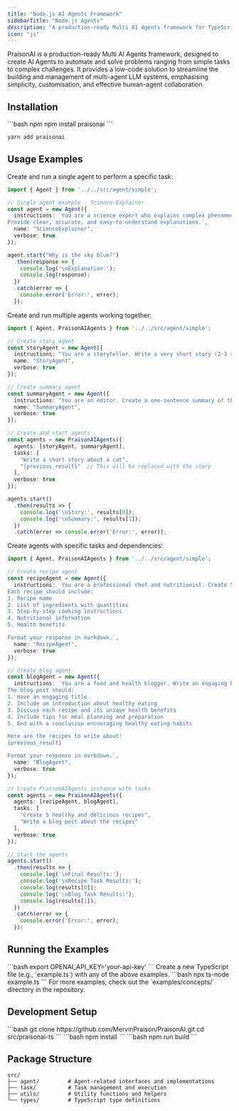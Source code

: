 ```yaml
---
title: "Node.js AI Agents Framework"
sidebarTitle: "Node.js Agents"
description: "A production-ready Multi AI Agents framework for TypeScript and Node.js"
icon: "js"
---
```


PraisonAI is a production-ready Multi AI Agents framework, designed to create AI Agents to automate and solve problems ranging from simple tasks to complex challenges. It provides a low-code solution to streamline the building and management of multi-agent LLM systems, emphasising simplicity, customisation, and effective human-agent collaboration.

## Installation

<CodeGroup>
```bash npm
npm install praisonai
```

```bash yarn
yarn add praisonai
```
</CodeGroup>

## Usage Examples

<AccordionGroup>
  <Accordion title="Single Agent Example" icon="user" defaultOpen>
    Create and run a single agent to perform a specific task:

```typescript
import { Agent } from '../../src/agent/simple';

// Single agent example - Science Explainer
const agent = new Agent({ 
  instructions: `You are a science expert who explains complex phenomena in simple terms.
Provide clear, accurate, and easy-to-understand explanations.`,
  name: "ScienceExplainer",
  verbose: true
});

agent.start("Why is the sky blue?")
  .then(response => {
    console.log('\nExplanation:');
    console.log(response);
  })
  .catch(error => {
    console.error('Error:', error);
  });

```
  </Accordion>

  <Accordion title="Multi-Agent Example" icon="users" defaultOpen>
    Create and run multiple agents working together:

```typescript
import { Agent, PraisonAIAgents } from '../../src/agent/simple';

// Create story agent
const storyAgent = new Agent({
  instructions: "You are a storyteller. Write a very short story (2-3 sentences) about a given topic.",
  name: "StoryAgent",
  verbose: true
});

// Create summary agent
const summaryAgent = new Agent({
  instructions: "You are an editor. Create a one-sentence summary of the given story.",
  name: "SummaryAgent",
  verbose: true
});

// Create and start agents
const agents = new PraisonAIAgents({
  agents: [storyAgent, summaryAgent],
  tasks: [
    "Write a short story about a cat",
    "{previous_result}"  // This will be replaced with the story
  ],
  verbose: true
});

agents.start()
  .then(results => {
    console.log('\nStory:', results[0]);
    console.log('\nSummary:', results[1]);
  })
  .catch(error => console.error('Error:', error));
```
  </Accordion>

  <Accordion title="Task-Based Agent Example" icon="list-check" defaultOpen>
    Create agents with specific tasks and dependencies:

```typescript
import { Agent, PraisonAIAgents } from '../../src/agent/simple';

// Create recipe agent
const recipeAgent = new Agent({
  instructions: `You are a professional chef and nutritionist. Create 5 healthy food recipes that are both nutritious and delicious.
Each recipe should include:
1. Recipe name
2. List of ingredients with quantities
3. Step-by-step cooking instructions
4. Nutritional information
5. Health benefits

Format your response in markdown.`,
  name: "RecipeAgent",
  verbose: true
});

// Create blog agent
const blogAgent = new Agent({
  instructions: `You are a food and health blogger. Write an engaging blog post about the provided recipes.
The blog post should:
1. Have an engaging title
2. Include an introduction about healthy eating
3. Discuss each recipe and its unique health benefits
4. Include tips for meal planning and preparation
5. End with a conclusion encouraging healthy eating habits

Here are the recipes to write about:
{previous_result}

Format your response in markdown.`,
  name: "BlogAgent",
  verbose: true
});

// Create PraisonAIAgents instance with tasks
const agents = new PraisonAIAgents({
  agents: [recipeAgent, blogAgent],
  tasks: [
    "Create 5 healthy and delicious recipes",
    "Write a blog post about the recipes"
  ],
  verbose: true
});

// Start the agents
agents.start()
  .then(results => {
    console.log('\nFinal Results:');
    console.log('\nRecipe Task Results:');
    console.log(results[0]);
    console.log('\nBlog Task Results:');
    console.log(results[1]);
  })
  .catch(error => {
    console.error('Error:', error);
  });

```
  </Accordion>
</AccordionGroup>

## Running the Examples

<Steps>
  <Step title="Set Environment Variables">
    ```bash
    export OPENAI_API_KEY='your-api-key'
    ```
  </Step>

  <Step title="Create Example File">
    Create a new TypeScript file (e.g., `example.ts`) with any of the above examples.
  </Step>

  <Step title="Run the Example">
    ```bash
    npx ts-node example.ts
    ```
  </Step>
</Steps>

<Note>
For more examples, check out the `examples/concepts/` directory in the repository.
</Note>

## Development Setup

<Steps>
  <Step title="Clone Repository">
    ```bash
    git clone https://github.com/MervinPraison/PraisonAI.git
    cd src/praisonai-ts
    ```
  </Step>

  <Step title="Install Dependencies">
    ```bash
    npm install
    ```
  </Step>

  <Step title="Build Package">
    ```bash
    npm run build
    ```
  </Step>
</Steps>

## Package Structure

```
src/
├── agent/         # Agent-related interfaces and implementations
├── task/          # Task management and execution
├── utils/         # Utility functions and helpers
└── types/         # TypeScript type definitions
```
